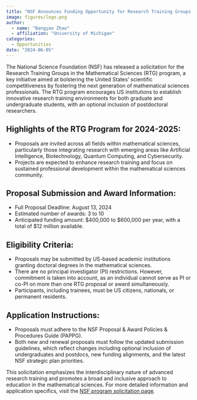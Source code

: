 ```yaml
---
title: "NSF Announces Funding Opportunity for Research Training Groups in the Mathematical Sciences (RTG)"
image: figures/logo.png
author:
  - name: "Bangyao Zhao"
  - affiliation: "University of Michigan"
categories:
  - Opportunities
date: "2024-06-05"
---
```


The National Science Foundation (NSF) has released a solicitation for the Research Training 
Groups in the Mathematical Sciences (RTG) program, a key initiative aimed at bolstering the 
United States' scientific competitiveness by fostering the next generation of mathematical 
sciences professionals. The RTG program encourages US institutions to establish innovative 
research training environments for both graduate and undergraduate students, with an optional 
inclusion of postdoctoral researchers.

## Highlights of the RTG Program for 2024-2025:

- Proposals are invited across all fields within mathematical sciences, particularly those 
  integrating research with emerging areas like Artificial Intelligence, Biotechnology, Quantum 
  Computing, and Cybersecurity.
- Projects are expected to enhance research training and focus on sustained professional 
  development within the mathematical sciences community.

## Proposal Submission and Award Information:

- Full Proposal Deadline: August 13, 2024
- Estimated number of awards: 3 to 10 
- Anticipated funding amount: $400,000 to $600,000 per year, with a total of $12 million 
  available.

## Eligibility Criteria:

- Proposals may be submitted by US-based academic institutions granting doctoral degrees in the 
  mathematical sciences.
- There are no principal investigator (PI) restrictions. However, commitment is taken into 
  account, as an individual cannot serve as PI or co-PI on more than one RTG proposal or award 
  simultaneously.
- Participants, including trainees, must be US citizens, nationals, or permanent residents.

## Application Instructions:

- Proposals must adhere to the NSF Proposal & Award Policies & Procedures Guide (PAPPG).
- Both new and renewal proposals must follow the updated submission guidelines, which reflect 
  changes including optional inclusion of undergraduates and postdocs, new funding alignments, and 
  the latest NSF strategic plan priorities.

This solicitation emphasizes the interdisciplinary nature of advanced research training and promotes 
a broad and inclusive approach to education in the mathematical sciences. For more detailed 
information and application specifics, visit the [NSF program solicitation page](https://new.nsf.gov/funding/opportunities/research-training-groups-mathematical-sciences-rtg/nsf24-570/solicitation).